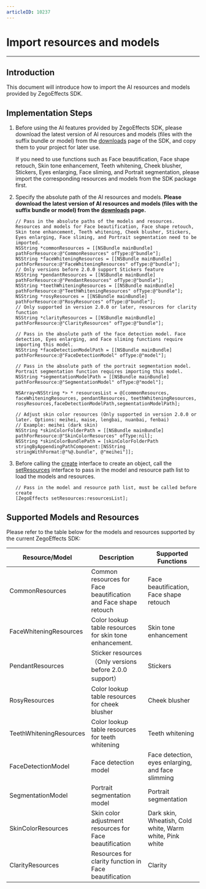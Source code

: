 ```yaml
---
articleID: 10237
---
```


# Import resources and models

---

## Introduction

This document will introduce how to import the AI resources and models provided by ZegoEffects SDK.

## Implementation Steps

1. Before using the AI features provided by ZegoEffects SDK, please download the latest version of AI resources and models (files with the suffix bundle or model) from the [downloads](./../downloads.mdx) page of the SDK, and copy them to your project for later use.
    <Note title="Note">

    If you need to use functions such as Face beautification, Face shape retouch, Skin tone enhancement, Teeth whitening, Cheek blusher, Stickers, Eyes enlarging, Face sliming, and Portrait segmentation, please import the corresponding resources and models from the SDK package first.
    </Note>
2. Specify the absolute path of the AI resources and models. **Please download the latest version of AI resources and models (files with the suffix bundle or model) from the [downloads](./../downloads.mdx) page.**

    ```objc
   // Pass in the absolute paths of the models and resources. Resources and models for Face beautification, Face shape retouch, Skin tone enhancement, Teeth whitening, Cheek blusher, Stickers, Eyes enlarging, Face sliming, and Portrait segmentation need to be imported.
    NSString *commonResources = [[NSBundle mainBundle] pathForResource:@"CommonResources" ofType:@"bundle"];
    NSString *faceWhiteningResources = [[NSBundle mainBundle] pathForResource:@"FaceWhiteningResources" ofType:@"bundle"];
    // Only versions before 2.0.0 support Stickers feature
    NSString *pendantResources = [[NSBundle mainBundle] pathForResource:@"PendantResources" ofType:@"bundle"];
    NSString *teethWhiteningResources = [[NSBundle mainBundle] pathForResource:@"TeethWhiteningResources" ofType:@"bundle"];
    NSString *rosyResources = [[NSBundle mainBundle] pathForResource:@"RosyResources" ofType:@"bundle"];
    // Only supported in version 2.0.0 or later, resources for clarity function
    NSString *clarityResources = [[NSBundle mainBundle] pathForResource:@"ClarityResources" ofType:@"bundle"];

    // Pass in the absolute path of the face detection model. Face detection, Eyes enlarging, and Face sliming functions require importing this model.
    NSString *faceDetectionModelPath = [[NSBundle mainBundle] pathForResource:@"FaceDetectionModel" ofType:@"model"];

    // Pass in the absolute path of the portrait segmentation model. Portrait segmentation function requires importing this model.
    NSString *segmentationModelPath = [[NSBundle mainBundle] pathForResource:@"SegmentationModel" ofType:@"model"];

    NSArray<NSString *> * resourcesList = @[commonResources, faceWhiteningResources, pendantResources, teethWhiteningResources, rosyResources,faceDetectionModelPath,segmentationModelPath];

    // Adjust skin color resources (Only supported in version 2.0.0 or later. Options: meihei, maise, lengbai, nuanbai, fenbai)
    // Example: meihei (dark skin)
    NSString *skinColorFolderPath = [[NSBundle mainBundle] pathForResource:@"SkinColorResources" ofType:nil];
    NSString *skinColorBundlePath = [skinColorFolderPath stringByAppendingPathComponent:[NSString stringWithFormat:@"%@.bundle", @"meihei"]];
    ```

3. Before calling the [create](https://docs.zegocloud.com/article/api?doc=Effects_SDK_API~objectivec_ios~class~ZegoEffects#create-appid-app-sign-callback-1) interface to create an object, call the [setResources](@setResources) interface to pass in the model and resource path list to load the models and resources.

    ```objc
    // Pass in the model and resource path list, must be called before create
    [ZegoEffects setResources:resourcesList];
    ```

## Supported Models and Resources

Please refer to the table below for the models and resources supported by the current ZegoEffects SDK:

| Resource/Model | Description | Supported Functions |
| --- | --- | --- |
| CommonResources | Common resources for Face beautification and Face shape retouch | Face beautification, Face shape retouch |
| FaceWhiteningResources | Color lookup table resources for skin tone enhancement. | Skin tone enhancement |
| PendantResources | Sticker resources（Only versions before 2.0.0 support） | Stickers |
| RosyResources | Color lookup table resources for cheek blusher | Cheek blusher |
| TeethWhiteningResources | Color lookup table resources for teeth whitening | Teeth whitening |
| FaceDetectionModel | Face detection model | Face detection, eyes enlarging, and face slimming |
| SegmentationModel | Portrait segmentation model | Portrait segmentation |
| SkinColorResources | Skin color adjustment resources for Face beautification | Dark skin, Wheatish, Cold white, Warm white, Pink white |
| ClarityResources | Resources for clarity function in Face beautification | Clarity |
